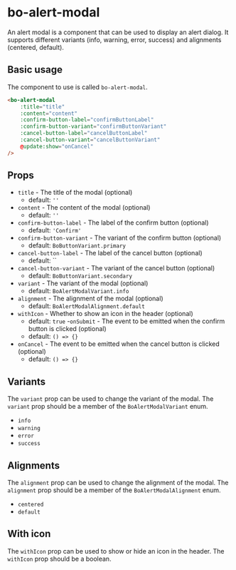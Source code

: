 
<Meta
	title="Components/bo-alert-modal"
	component={BoAlertModalStories.BoAlertModal}
/>

# bo-alert-modal

An alert modal is a component that can be used to display an alert dialog. It supports
different variants (info, warning, error, success) and alignments (centered, default).

## Basic usage

The component to use is called `bo-alert-modal`.

```html
<bo-alert-modal
	:title="title"
	:content="content"
	:confirm-button-label="confirmButtonLabel"
	:confirm-button-variant="confirmButtonVariant"
	:cancel-button-label="cancelButtonLabel"
	:cancel-button-variant="cancelButtonVariant"
	@update:show="onCancel"
/>
```

## Props

- `title` - The title of the modal (optional)
  - default: `''`
- `content` - The content of the modal (optional)
  - default: `''`
- `confirm-button-label` - The label of the confirm button (optional)
  - default: `'Confirm'`
- `confirm-button-variant` - The variant of the confirm button (optional)
  - default: `BoButtonVariant.primary`
- `cancel-button-label` - The label of the cancel button (optional)
  - default: ``
- `cancel-button-variant` - The variant of the cancel button (optional)
  - default: `BoButtonVariant.secondary`
- `variant` - The variant of the modal (optional)
  - default: `BoAlertModalVariant.info`
- `alignment` - The alignment of the modal (optional)
  - default: `BoAlertModalAlignment.default`
- `withIcon` - Whether to show an icon in the header (optional)
  - default: `true` -`onSubmit` - The event to be emitted when the confirm button is clicked (optional)
  - default: `() => {}`
- `onCancel` - The event to be emitted when the cancel button is clicked (optional)
  - default: `() => {}`

## Variants

The `variant` prop can be used to change the variant of the modal. The `variant` prop should be a member of the `BoAlertModalVariant` enum.

- `info`
- `warning`
- `error`
- `success`

## Alignments

The `alignment` prop can be used to change the alignment of the modal. The `alignment` prop should be a member of the `BoAlertModalAlignment` enum.

- `centered`
- `default`

## With icon

The `withIcon` prop can be used to show or hide an icon in the header. The `withIcon` prop should be a boolean.
